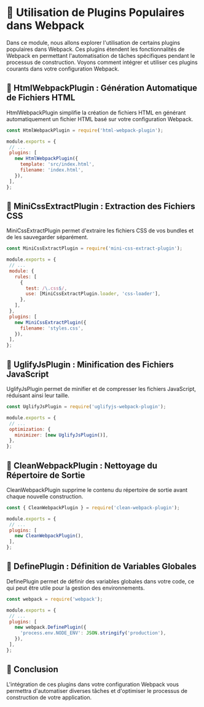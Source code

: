 # 🧩 Utilisation de Plugins Populaires dans Webpack

Dans ce module, nous allons explorer l'utilisation de certains plugins populaires dans Webpack. Ces plugins étendent les fonctionnalités de Webpack en permettant l'automatisation de tâches spécifiques pendant le processus de construction. Voyons comment intégrer et utiliser ces plugins courants dans votre configuration Webpack.

## 🧩 HtmlWebpackPlugin : Génération Automatique de Fichiers HTML
HtmlWebpackPlugin simplifie la création de fichiers HTML en générant automatiquement un fichier HTML basé sur votre configuration Webpack.

```javascript copy
const HtmlWebpackPlugin = require('html-webpack-plugin');

module.exports = {
 // ...
 plugins: [
   new HtmlWebpackPlugin({
     template: 'src/index.html',
     filename: 'index.html',
   }),
 ],
};
```

## 🧪 MiniCssExtractPlugin : Extraction des Fichiers CSS
MiniCssExtractPlugin permet d'extraire les fichiers CSS de vos bundles et de les sauvegarder séparément.

```javascript copy
const MiniCssExtractPlugin = require('mini-css-extract-plugin');

module.exports = {
 // ...
 module: {
   rules: [
     {
       test: /\.css$/,
       use: [MiniCssExtractPlugin.loader, 'css-loader'],
     },
   ],
 },
 plugins: [
   new MiniCssExtractPlugin({
     filename: 'styles.css',
   }),
 ],
};
```

## 🧩 UglifyJsPlugin : Minification des Fichiers JavaScript
UglifyJsPlugin permet de minifier et de compresser les fichiers JavaScript, réduisant ainsi leur taille.

```javascript copy
const UglifyJsPlugin = require('uglifyjs-webpack-plugin');

module.exports = {
 // ...
 optimization: {
   minimizer: [new UglifyJsPlugin()],
 },
};
```

## 🧩 CleanWebpackPlugin : Nettoyage du Répertoire de Sortie
CleanWebpackPlugin supprime le contenu du répertoire de sortie avant chaque nouvelle construction.

```javascript copy
const { CleanWebpackPlugin } = require('clean-webpack-plugin');

module.exports = {
 // ...
 plugins: [
   new CleanWebpackPlugin(),
 ],
};
```

## 🧩 DefinePlugin : Définition de Variables Globales
DefinePlugin permet de définir des variables globales dans votre code, ce qui peut être utile pour la gestion des environnements.

```javascript copy
const webpack = require('webpack');

module.exports = {
 // ...
 plugins: [
   new webpack.DefinePlugin({
     'process.env.NODE_ENV': JSON.stringify('production'),
   }),
 ],
};
```
## 🧩 Conclusion
L'intégration de ces plugins dans votre configuration Webpack vous permettra d'automatiser diverses tâches et d'optimiser le processus de construction de votre application.
